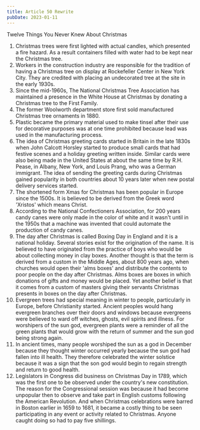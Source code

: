 ```yaml
---
title: Article 50 Rewrite
pubDate: 2023-01-11
---
```


Twelve Things You Never Knew About Christmas 
1.	Christmas trees were first lighted with actual candles, which presented a fire hazard. As a result containers filled with water 
had to be kept near the Christmas tree. 
2.	Workers in the construction industry are responsible for the tradition of having a Christmas tree on display at Rockefeller 
Center in New York City. They are credited with placing an undecorated tree at the site in the early 1930s.
3.	Since the mid-1960s, The National Christmas Tree Association has maintained a presence in the White House at Christmas 
by donating a Christmas tree to the First Family. 
4.	The former Woolworth department store first sold manufactured Christmas tree ornaments in 1880.
5.	Plastic became the primary material used to make tinsel after their use for decorative purposes was at one time prohibited 
because lead was used in the manufacturing process.
6.	The idea of Christmas greeting cards started in Britain in the late 1830s when John Calcott Horsley started to produce small 
cards that had festive scenes and a holiday greeting written inside. Similar cards were also being made in the United States 
at about the same time by R.H. Pease, in Albany, New York, and Louis Prang, who was a German immigrant. The idea of 
sending the greeting cards during Christmas gained popularity in both countries about 10 years later when new postal 
delivery services started.	 
7.	The shortened form Xmas for Christmas has been popular in Europe since the 1500s. It is believed to be derived from the 
Greek word 'Xristos' which means Christ.
8.	According to the National Confectioners Association, for 200 years candy canes were only made in the color of white and 
it wasn't until in the 1950s that a machine was invented that could automate the production of candy canes. 
9.	The day after Christmas is called Boxing Day in England and it is a national holiday. Several stories exist for the 
origination of the name. It is believed to have originated from the practice of boys who would be about collecting money in 
clay boxes. Another thought is that the term is derived from a custom in the Middle Ages, about 800 years ago, when 
churches would open their 'alms boxes' and distribute the contents to poor people on the day after Christmas. Alms boxes 
are boxes in which donations of gifts and money would be placed. Yet another belief is that it comes from a custom of 
masters giving their servants Christmas presents in boxes on the day after Christmas.
10.	Evergreen trees had special meaning in winter to people, particularly in Europe, before Christianity started. Ancient 
peoples would hang evergreen branches over their doors and windows because evergreens were believed to ward off 
witches, ghosts, evil spirits and illness. For worshipers of the sun god, evergreen plants were a reminder of all the green 
plants that would grow with the return of summer and the sun god being strong again.
11.	In ancient times, many people worshiped the sun as a god in December because they thought winter occurred yearly 
because the sun god had fallen into ill health. They therefore celebrated the winter solstice because it was a sign that the 
son god would begin to regain strength and return to good health. 
12.	Legislators in Congress did business on Christmas Day in 1789, which was the first one to be observed under the country's 
new constitution. The reason for the Congressional session was because it had become unpopular then to observe and take 
part in English customs following the American Revolution. And when Christmas celebrations were barred in Boston 
earlier in 1659 to 1681, it became a costly thing to be seen participating in any event or activity related to Christmas. 
Anyone caught doing so had to pay five shillings.